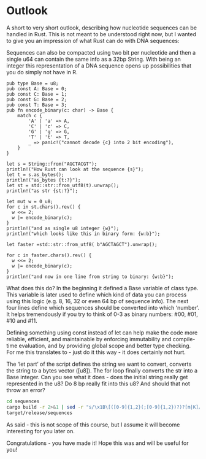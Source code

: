 # Outlook

A short to very short outlook, describing how nucleotide sequences can be handled in Rust.
This is not meant to be understood right now, but I wanted to give you an impression of what Rust can do with DNA sequences:

Sequences can also be compacted using two bit per nucleotide and then a single u64 can contain the same info as a 32bp String.
With being an integer this representation of a DNA sequence opens up possibilities that you do simply not have in R.

```extendr
pub type Base = u8;
pub const A: Base = 0;
pub const C: Base = 1;
pub const G: Base = 2;
pub const T: Base = 3;
pub fn encode_binary(c: char) -> Base {
    match c {
        'A' | 'a' => A,
        'C' | 'c' => C,
        'G' | 'g' => G,
        'T' | 't' => T,
        _ => panic!("cannot decode {c} into 2 bit encoding"),
    }
}

let s = String::from("AGCTACGT");
println!("How Rust can look at the sequence {s}");
let t = s.as_bytes();
println!("as_bytes {t:?}");
let st = std::str::from_utf8(t).unwrap();
println!("as str {st:?}");

let mut w = 0_u8;
for c in st.chars().rev() {
  w <<= 2;
  w |= encode_binary(c);
}
println!("and as single u8 integer {w}");
println!("which looks like this in binary form: {w:b}");

let faster =std::str::from_utf8( b"AGCTAGCT").unwrap();

for c in faster.chars().rev() {
  w <<= 2;
  w |= encode_binary(c);
}
println!("and now in one line from string to binary: {w:b}");
```


What does this do? 
In the beginning it defined a Base variable of class type. This variable is later used to define which kind of data you can process using this logic (e.g. 8, 16, 32 or even 64 bp of sequence info). The next four lines define which sequences should be converted into which 'number'.
It helps tremendously if you try to think of 0-3 as binary numbers: #00, #01, #10 and #11.

Defining something using const instead of let can help make the code more reliable, efficient, and maintainable by enforcing immutability and compile-time evaluation, and by providing global scope and better type checking. For me this translates to - just do it this way - it does certainly not hurt.

The 'let part' of the script defines the string we want to convert, converts the string to a bytes vector ([u8]). The for loop finally converts the str into a Base integer. Can you see what it does - does the initial string really get represented in the u8? Do 8 bp really fit into this u8? And should that not throw an error?

```bash
cd sequences
cargo build -r 2>&1 | sed -r "s/\x1B\[([0-9]{1,2}(;[0-9]{1,2})?)?[m|K]//g"
target/release/sequences
```


As said - this is not scope of this course, but I assume it will become interesting for you later on.


Congratulations - you have made it! Hope this was and will be useful for you!
